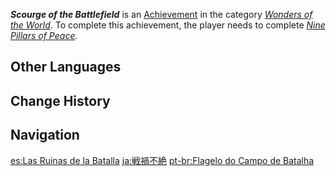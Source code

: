 {{Achievement Infobox
|id           = 85003
|order id     = 5003
|category     = Wonders of the World
|description  = Fetch a good price for a treasure found in an ancient ruin...
|requirements = Complete ''[[Nine Pillars of Peace]].''
|primogems    = 5
|tracking     = 
|hidden       = 1
|type         = Quest
}}
'''''Scourge of the Battlefield''''' is an [[Achievement]] in the category ''[[Wonders of the World]]''. To complete this achievement, the player needs to complete ''[[Nine Pillars of Peace]].''
<!--
==Trivia==

==Video Guides==
{{EVT
|video1   = 
|caption1 = 
}}
-->
==Other Languages==
{{Other Languages
|en      = Scourge of the Battlefield
|zhs     = 战祸不息
|zhs_rm  = Zhànhuò Bù Xī
|zht     = 戰禍不息
|zht_rm  = Zhànhuò Bù Xí
|zh_tl   = 
|ja      = 戦禍不絶
|ja_rm   = Senka Fuzetsu{{Assumed}}
|ja_tl   = 
|ko      = 끝나지 않은 전란
|ko_tl   = Unended War
|es      = Las Ruinas de la Batalla
|es_tl   = The Ruins of the Battle
|fr      = Fléau de la guerre
|fr_tl   = Scourge of the War
|ru      = Биться до последнего
|ru_tl   = Fighting to the Last One
|th      = สงครามที่ไร้จุดจบ
|th_rm   = 
|th_tl   = 
|vi      = Chiến họa không ngừng
|vi_tl   = 
|de      = Plagen des Krieges
|de_tl   = Scourge of War
|id      = Perang Tanpa Akhir
|id_tl   = Never Ending War
|pt      = Flagelo do Campo de Batalha
|pt_tl   = 
|tr      = Savaş Alanındaki Musibet
|tr_tl   = Scourge On the Battlefield
|it      = Flagello della guerra
|it_tl   = 
}}

==Change History==
{{Change History|1.0}}
<!--
==References==
{{Reflist}}
-->
==Navigation==
{{Achievement Navbox|Wonders of the World|Quest}}

[[es:Las Ruinas de la Batalla]]
[[ja:戦禍不絶]]
[[pt-br:Flagelo do Campo de Batalha]]
